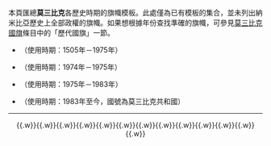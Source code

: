 本頁匯總'''莫三比克'''各歷史時期的旗幟模板。此處僅為已有模板的集合，並未列出納米比亞歷史上全部政權的旗幟。如果想根據年份查找準確的旗幟，可參見[[莫三比克國旗]]條目中的「歷代國旗」一節。
*{{MOZ-1505}} {{tl|MOZ-1505}}（使用時期：1505年－1975年）
*{{MOZ-1974}} {{tl|MOZ-1974}}（使用時期：1974年－1975年）
*{{MOZ-1975}} {{tl|MOZ-1975}}（使用時期：1975年－1983年）
*{{MOZ}} {{tl|MOZ}}（使用時期：1983年至今，國號為莫三比克共和國）
----
<center>{{tl|CHN-all}}{{.w}}{{tl|ROC-all}}{{.w}}{{tl|TWN-all}}{{.w}}{{tl|HKG-all}}{{.w}}{{tl|MAC-all}}{{.w}}{{tl|MNG-all}}{{.w}}{{tl|MMR-all}}{{.w}}{{tl|MOZ-all}}{{.w}}{{tl|KOR-all}}{{.w}}{{tl|VNM-all}}{{.w}}{{tl|POR-all}}{{.w}}{{tl|ZAF-all}}{{.w}}{{tl|KHM-all}}{{.w}}{{tl|NAM-all}}</center>

<noinclude>{{Documentation}}</noinclude>